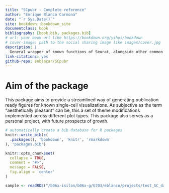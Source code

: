 ```yaml
--- 
title: "SCpubr - Complete reference"
author: "Enrique Blanco Carmona"
date: "`r Sys.Date()`"
site: bookdown::bookdown_site
documentclass: book
bibliography: [book.bib, packages.bib]
# url: your book url like https://bookdown.org/yihui/bookdown
# cover-image: path to the social sharing image like images/cover.jpg
description: |
  General wrapper of known functions of Seurat, alongside other common visualizations in Single Cell experiments.
link-citations: yes
github-repo: enblacar/SCpubr
---
```

# Aim of the package
This package aims to provide a streamlined way of generating publication ready figures for known single-cell visualizations. As subjective as the term "aesthetically pleasant" can be, this a set of theme modifications implemented across different plot types. This package also serves as a personal project, with future prospects of growth.

```r
# automatically create a bib database for R packages
knitr::write_bib(c(
  .packages(), 'bookdown', 'knitr', 'rmarkdown'
), 'packages.bib')
```

```r
knitr::opts_chunk$set(
  collapse = TRUE,
  comment = "#>",
  message = FALSE,
  fig.align = 'center'
)
```

```r
sample <- readRDS("/b06x-isilon/b06x-g/G703/eblanco/projects/test_SC_datasets/sc_dataset.rds")
```
